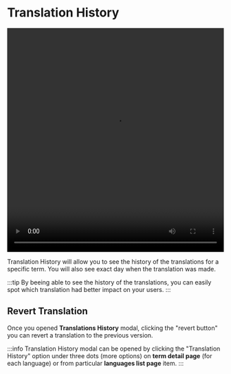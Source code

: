 # Translation History

<video width="100%" height="520" controls>
  <source
    src="/features/translation-history/Translized_-_History.mp4"
    type="video/mp4"
  />
</video>

Translation History will allow you to see the history of the translations for a specific term. You will also see exact day when the translation was made.

:::tip
By beeing able to see the history of the translations, you can easily spot which translation had better impact on your users.
:::

## Revert Translation

Once you opened **Translations History** modal, clicking the "revert button" you can revert a translation to the previous version.

:::info
Translation History modal can be opened by clicking the "Translation History" option under three dots (more options) on **term detail page** (for each language) or from particular **languages list page** item.
:::
